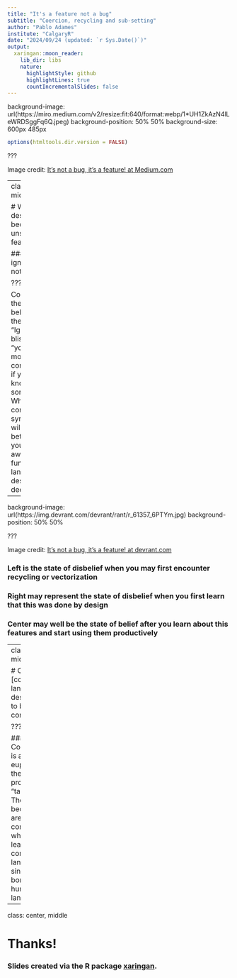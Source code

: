 ```yaml
---
title: "It's a feature not a bug"
subtitle: "Coercion, recycling and sub-setting"
author: "Pablo Adames"
institute: "CalgaryR"
date: "2024/09/24 (updated: `r Sys.Date()`)"
output:
  xaringan::moon_reader:
    lib_dir: libs
    nature:
      highlightStyle: github
      highlightLines: true
      countIncrementalSlides: false
---
```


background-image: url(https://miro.medium.com/v2/resize:fit:640/format:webp/1*UH1ZkAzN4lLeWRDSggFq6Q.jpeg)
background-position: 50% 50%
background-size: 600px 485px

        
```r
options(htmltools.dir.version = FALSE)
```

???

Image credit: [It's not a bug, it's a feature! at Medium.com](https://medium.com/@T45Investments/its-not-a-bug-it-s-a-feature-ca8f65a063ee)

---
class: center, middle

# When "by design" becomes an unsuspecting feature

### Or when ignorance is not bliss

???
  
Contrary to the common believe that the phase "Ignorance is bliss" means "you will be more comfortable if you don't know something"
When it comes to R syntax you will be much better off if you are fully aware of this fundamental language design decision.

---

background-image: url(https://img.devrant.com/devrant/rant/r_61357_6PTYm.jpg)
background-position: 50% 50%

    
???
  
Image credit: [It's not a bug, it's a feature! at devrant.com](https://devrant.com/rants/61357/it-s-not-a-bug-it-s-an-undocumented-feature)

### Left is the state of disbelief when you may first encounter recycling or vectorization
### Right may represent the state of disbelief when you first learn that this was done by design
### Center may well be the state of belief after you learn about this features and start using them productively

---
class: center, middle

# Creative [computer language] design needs to be communicated

???
  
### Communicated is an euphemism for the more proper "taught".
### The reason is because we are not born in communities where we learn to use computer languages since we are born like human languages  

---

class: center, middle

# Thanks!

### Slides created via the R package [**xaringan**](https://github.com/yihui/xaringan).

